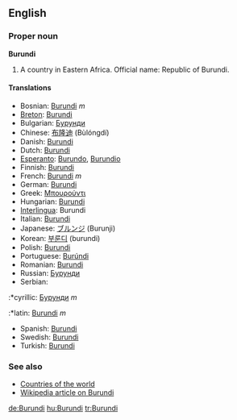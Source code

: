 ==English==
===Proper noun===
'''Burundi'''

# A country in Eastern Africa. Official name: Republic of Burundi.

====Translations====
*Bosnian: [[Burundi]] ''m''
*[[Breton]]: [[Burundi]]
*Bulgarian: [[Бурунди]]
*Chinese: [[布隆迪]] (Bùlóngdí)
*Danish: [[Burundi]]
*Dutch: [[Burundi]]
*[[Esperanto]]: [[Burundo]], [[Burundio]]
*Finnish: [[Burundi]]
*French: [[Burundi]] ''m''
*German: [[Burundi]]
*Greek: [[Μπουρούντι]]
*Hungarian: [[Burundi]]
*[[Interlingua]]: Burundi
*Italian: [[Burundi]]
*Japanese: [[ブルンジ]] (Burunji)
*Korean: [[부룬디]] (burundi)
*Polish: [[Burundi]]
*Portuguese: [[Burúndi]]
*Romanian: [[Burundi]]
*Russian: [[Бурунди]]
*Serbian:
:*cyrillic: [[Бурунди]] ''m''
:*latin: [[Burundi]] ''m''
*Spanish: [[Burundi]]
*Swedish: [[Burundi]]
*Turkish: [[Burundi]]

===See also===
*[[Countries of the world]]
*[[w:Burundi|Wikipedia article on Burundi]]

[[de:Burundi]]
[[hu:Burundi]]
[[tr:Burundi]]